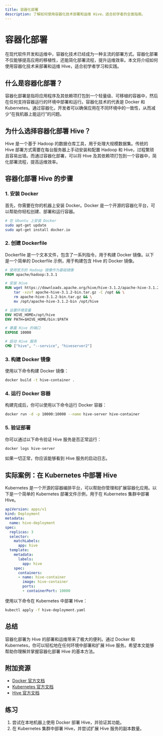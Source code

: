 ```yaml
---
title: 容器化部署
description: 了解如何使用容器化技术部署和运维 Hive，适合初学者的全面指南。
---
```


# 容器化部署

在现代软件开发和运维中，容器化技术已经成为一种主流的部署方式。容器化部署不仅能够提高应用的移植性，还能简化部署流程，提升运维效率。本文将介绍如何使用容器化技术来部署和运维 Hive，适合初学者学习和实践。

## 什么是容器化部署？

容器化部署是指将应用程序及其依赖项打包到一个轻量级、可移植的容器中，然后在任何支持容器运行的环境中部署和运行。容器化技术的代表是 Docker 和 Kubernetes。通过容器化，开发者可以确保应用在不同环境中的一致性，从而减少“在我机器上能运行”的问题。

## 为什么选择容器化部署 Hive？

Hive 是一个基于 Hadoop 的数据仓库工具，用于处理大规模数据集。传统的 Hive 部署方式需要在每台服务器上手动安装和配置 Hadoop 和 Hive，过程繁琐且容易出错。而通过容器化部署，可以将 Hive 及其依赖项打包到一个容器中，简化部署流程，提高运维效率。

## 容器化部署 Hive 的步骤

### 1. 安装 Docker

首先，你需要在你的机器上安装 Docker。Docker 是一个开源的容器化平台，可以帮助你轻松创建、部署和运行容器。

```bash
# 在 Ubuntu 上安装 Docker
sudo apt-get update
sudo apt-get install docker.io
```

### 2. 创建 Dockerfile

Dockerfile 是一个文本文件，包含了一系列指令，用于构建 Docker 镜像。以下是一个简单的 Dockerfile 示例，用于构建包含 Hive 的 Docker 镜像。

```dockerfile
# 使用官方的 Hadoop 镜像作为基础镜像
FROM apache/hadoop:3.3.1

# 安装 Hive
RUN wget https://downloads.apache.org/hive/hive-3.1.2/apache-hive-3.1.2-bin.tar.gz && \
    tar -xzvf apache-hive-3.1.2-bin.tar.gz -C /opt && \
    rm apache-hive-3.1.2-bin.tar.gz && \
    mv /opt/apache-hive-3.1.2-bin /opt/hive

# 设置环境变量
ENV HIVE_HOME=/opt/hive
ENV PATH=$HIVE_HOME/bin:$PATH

# 暴露 Hive 的端口
EXPOSE 10000

# 启动 Hive 服务
CMD ["hive", "--service", "hiveserver2"]
```

### 3. 构建 Docker 镜像

使用以下命令构建 Docker 镜像：

```bash
docker build -t hive-container .
```

### 4. 运行 Docker 容器

构建完成后，你可以使用以下命令运行 Docker 容器：

```bash
docker run -d -p 10000:10000 --name hive-server hive-container
```

### 5. 验证部署

你可以通过以下命令验证 Hive 服务是否正常运行：

```bash
docker logs hive-server
```

如果一切正常，你应该能够看到 Hive 服务的启动日志。

## 实际案例：在 Kubernetes 中部署 Hive

Kubernetes 是一个开源的容器编排平台，可以帮助你管理和扩展容器化应用。以下是一个简单的 Kubernetes 部署文件示例，用于在 Kubernetes 集群中部署 Hive。

```yaml
apiVersion: apps/v1
kind: Deployment
metadata:
  name: hive-deployment
spec:
  replicas: 3
  selector:
    matchLabels:
      app: hive
  template:
    metadata:
      labels:
        app: hive
    spec:
      containers:
      - name: hive-container
        image: hive-container
        ports:
        - containerPort: 10000
```

使用以下命令在 Kubernetes 中部署 Hive：

```bash
kubectl apply -f hive-deployment.yaml
```

## 总结

容器化部署为 Hive 的部署和运维带来了极大的便利。通过 Docker 和 Kubernetes，你可以轻松地在任何环境中部署和扩展 Hive 服务。希望本文能够帮助你理解并掌握容器化部署 Hive 的基本方法。

## 附加资源

- [Docker 官方文档](https://docs.docker.com/)
- [Kubernetes 官方文档](https://kubernetes.io/docs/home/)
- [Hive 官方文档](https://hive.apache.org/)

## 练习

1. 尝试在本地机器上使用 Docker 部署 Hive，并验证其功能。
2. 在 Kubernetes 集群中部署 Hive，并尝试扩展 Hive 服务的副本数量。
